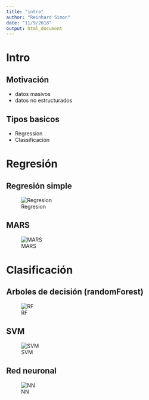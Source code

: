```yaml
---
title: "intro"
author: "Reinhard Simon"
date: "11/9/2018"
output: html_document
---
```


# Intro

## Motivación

- datos masivos
- datos no estructurados

## Tipos basicos

- Regression
- Classificación

# Regresión

## Regresión simple

![Regresion](reg.gif)

## MARS

![MARS](mars.jpeg)

# Clasificación

## Arboles de decisión (randomForest)
![RF](rf.png)

## SVM

![SVM](svm.jpg)


## Red neuronal

![NN](nn.gif)

